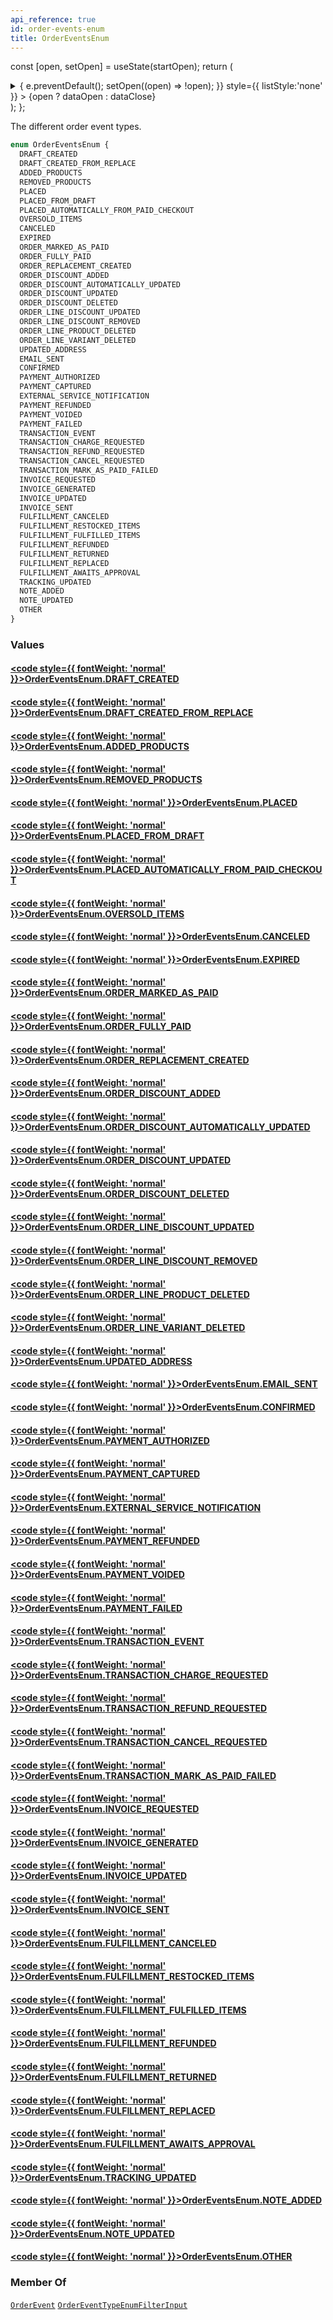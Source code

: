 ```yaml
---
api_reference: true
id: order-events-enum
title: OrderEventsEnum
---
```






const [open, setOpen] = useState(startOpen);
return (
<details {...(open ? { open: true } : {})} className="details" style={{ border:'none', boxShadow:'none', background:'var(--ifm-background-color)' }}>
<summary
onClick={(e) => {
e.preventDefault();
setOpen((open) => !open);
}}
style={{ listStyle:'none' }} >
{open ? dataOpen : dataClose}
</summary>
{open && children}
</details>
);
};

The different order event types.

```graphql
enum OrderEventsEnum {
  DRAFT_CREATED
  DRAFT_CREATED_FROM_REPLACE
  ADDED_PRODUCTS
  REMOVED_PRODUCTS
  PLACED
  PLACED_FROM_DRAFT
  PLACED_AUTOMATICALLY_FROM_PAID_CHECKOUT
  OVERSOLD_ITEMS
  CANCELED
  EXPIRED
  ORDER_MARKED_AS_PAID
  ORDER_FULLY_PAID
  ORDER_REPLACEMENT_CREATED
  ORDER_DISCOUNT_ADDED
  ORDER_DISCOUNT_AUTOMATICALLY_UPDATED
  ORDER_DISCOUNT_UPDATED
  ORDER_DISCOUNT_DELETED
  ORDER_LINE_DISCOUNT_UPDATED
  ORDER_LINE_DISCOUNT_REMOVED
  ORDER_LINE_PRODUCT_DELETED
  ORDER_LINE_VARIANT_DELETED
  UPDATED_ADDRESS
  EMAIL_SENT
  CONFIRMED
  PAYMENT_AUTHORIZED
  PAYMENT_CAPTURED
  EXTERNAL_SERVICE_NOTIFICATION
  PAYMENT_REFUNDED
  PAYMENT_VOIDED
  PAYMENT_FAILED
  TRANSACTION_EVENT
  TRANSACTION_CHARGE_REQUESTED
  TRANSACTION_REFUND_REQUESTED
  TRANSACTION_CANCEL_REQUESTED
  TRANSACTION_MARK_AS_PAID_FAILED
  INVOICE_REQUESTED
  INVOICE_GENERATED
  INVOICE_UPDATED
  INVOICE_SENT
  FULFILLMENT_CANCELED
  FULFILLMENT_RESTOCKED_ITEMS
  FULFILLMENT_FULFILLED_ITEMS
  FULFILLMENT_REFUNDED
  FULFILLMENT_RETURNED
  FULFILLMENT_REPLACED
  FULFILLMENT_AWAITS_APPROVAL
  TRACKING_UPDATED
  NOTE_ADDED
  NOTE_UPDATED
  OTHER
}
```

### Values

#### [<code style={{ fontWeight: 'normal' }}>OrderEventsEnum.<b>DRAFT_CREATED</b></code>](#)

#### [<code style={{ fontWeight: 'normal' }}>OrderEventsEnum.<b>DRAFT_CREATED_FROM_REPLACE</b></code>](#)

#### [<code style={{ fontWeight: 'normal' }}>OrderEventsEnum.<b>ADDED_PRODUCTS</b></code>](#)

#### [<code style={{ fontWeight: 'normal' }}>OrderEventsEnum.<b>REMOVED_PRODUCTS</b></code>](#)

#### [<code style={{ fontWeight: 'normal' }}>OrderEventsEnum.<b>PLACED</b></code>](#)

#### [<code style={{ fontWeight: 'normal' }}>OrderEventsEnum.<b>PLACED_FROM_DRAFT</b></code>](#)

#### [<code style={{ fontWeight: 'normal' }}>OrderEventsEnum.<b>PLACED_AUTOMATICALLY_FROM_PAID_CHECKOUT</b></code>](#)

#### [<code style={{ fontWeight: 'normal' }}>OrderEventsEnum.<b>OVERSOLD_ITEMS</b></code>](#)

#### [<code style={{ fontWeight: 'normal' }}>OrderEventsEnum.<b>CANCELED</b></code>](#)

#### [<code style={{ fontWeight: 'normal' }}>OrderEventsEnum.<b>EXPIRED</b></code>](#)

#### [<code style={{ fontWeight: 'normal' }}>OrderEventsEnum.<b>ORDER_MARKED_AS_PAID</b></code>](#)

#### [<code style={{ fontWeight: 'normal' }}>OrderEventsEnum.<b>ORDER_FULLY_PAID</b></code>](#)

#### [<code style={{ fontWeight: 'normal' }}>OrderEventsEnum.<b>ORDER_REPLACEMENT_CREATED</b></code>](#)

#### [<code style={{ fontWeight: 'normal' }}>OrderEventsEnum.<b>ORDER_DISCOUNT_ADDED</b></code>](#)

#### [<code style={{ fontWeight: 'normal' }}>OrderEventsEnum.<b>ORDER_DISCOUNT_AUTOMATICALLY_UPDATED</b></code>](#)

#### [<code style={{ fontWeight: 'normal' }}>OrderEventsEnum.<b>ORDER_DISCOUNT_UPDATED</b></code>](#)

#### [<code style={{ fontWeight: 'normal' }}>OrderEventsEnum.<b>ORDER_DISCOUNT_DELETED</b></code>](#)

#### [<code style={{ fontWeight: 'normal' }}>OrderEventsEnum.<b>ORDER_LINE_DISCOUNT_UPDATED</b></code>](#)

#### [<code style={{ fontWeight: 'normal' }}>OrderEventsEnum.<b>ORDER_LINE_DISCOUNT_REMOVED</b></code>](#)

#### [<code style={{ fontWeight: 'normal' }}>OrderEventsEnum.<b>ORDER_LINE_PRODUCT_DELETED</b></code>](#)

#### [<code style={{ fontWeight: 'normal' }}>OrderEventsEnum.<b>ORDER_LINE_VARIANT_DELETED</b></code>](#)

#### [<code style={{ fontWeight: 'normal' }}>OrderEventsEnum.<b>UPDATED_ADDRESS</b></code>](#)

#### [<code style={{ fontWeight: 'normal' }}>OrderEventsEnum.<b>EMAIL_SENT</b></code>](#)

#### [<code style={{ fontWeight: 'normal' }}>OrderEventsEnum.<b>CONFIRMED</b></code>](#)

#### [<code style={{ fontWeight: 'normal' }}>OrderEventsEnum.<b>PAYMENT_AUTHORIZED</b></code>](#)

#### [<code style={{ fontWeight: 'normal' }}>OrderEventsEnum.<b>PAYMENT_CAPTURED</b></code>](#)

#### [<code style={{ fontWeight: 'normal' }}>OrderEventsEnum.<b>EXTERNAL_SERVICE_NOTIFICATION</b></code>](#)

#### [<code style={{ fontWeight: 'normal' }}>OrderEventsEnum.<b>PAYMENT_REFUNDED</b></code>](#)

#### [<code style={{ fontWeight: 'normal' }}>OrderEventsEnum.<b>PAYMENT_VOIDED</b></code>](#)

#### [<code style={{ fontWeight: 'normal' }}>OrderEventsEnum.<b>PAYMENT_FAILED</b></code>](#)

#### [<code style={{ fontWeight: 'normal' }}>OrderEventsEnum.<b>TRANSACTION_EVENT</b></code>](#)

#### [<code style={{ fontWeight: 'normal' }}>OrderEventsEnum.<b>TRANSACTION_CHARGE_REQUESTED</b></code>](#)

#### [<code style={{ fontWeight: 'normal' }}>OrderEventsEnum.<b>TRANSACTION_REFUND_REQUESTED</b></code>](#)

#### [<code style={{ fontWeight: 'normal' }}>OrderEventsEnum.<b>TRANSACTION_CANCEL_REQUESTED</b></code>](#)

#### [<code style={{ fontWeight: 'normal' }}>OrderEventsEnum.<b>TRANSACTION_MARK_AS_PAID_FAILED</b></code>](#)

#### [<code style={{ fontWeight: 'normal' }}>OrderEventsEnum.<b>INVOICE_REQUESTED</b></code>](#)

#### [<code style={{ fontWeight: 'normal' }}>OrderEventsEnum.<b>INVOICE_GENERATED</b></code>](#)

#### [<code style={{ fontWeight: 'normal' }}>OrderEventsEnum.<b>INVOICE_UPDATED</b></code>](#)

#### [<code style={{ fontWeight: 'normal' }}>OrderEventsEnum.<b>INVOICE_SENT</b></code>](#)

#### [<code style={{ fontWeight: 'normal' }}>OrderEventsEnum.<b>FULFILLMENT_CANCELED</b></code>](#)

#### [<code style={{ fontWeight: 'normal' }}>OrderEventsEnum.<b>FULFILLMENT_RESTOCKED_ITEMS</b></code>](#)

#### [<code style={{ fontWeight: 'normal' }}>OrderEventsEnum.<b>FULFILLMENT_FULFILLED_ITEMS</b></code>](#)

#### [<code style={{ fontWeight: 'normal' }}>OrderEventsEnum.<b>FULFILLMENT_REFUNDED</b></code>](#)

#### [<code style={{ fontWeight: 'normal' }}>OrderEventsEnum.<b>FULFILLMENT_RETURNED</b></code>](#)

#### [<code style={{ fontWeight: 'normal' }}>OrderEventsEnum.<b>FULFILLMENT_REPLACED</b></code>](#)

#### [<code style={{ fontWeight: 'normal' }}>OrderEventsEnum.<b>FULFILLMENT_AWAITS_APPROVAL</b></code>](#)

#### [<code style={{ fontWeight: 'normal' }}>OrderEventsEnum.<b>TRACKING_UPDATED</b></code>](#)

#### [<code style={{ fontWeight: 'normal' }}>OrderEventsEnum.<b>NOTE_ADDED</b></code>](#)

#### [<code style={{ fontWeight: 'normal' }}>OrderEventsEnum.<b>NOTE_UPDATED</b></code>](#)

#### [<code style={{ fontWeight: 'normal' }}>OrderEventsEnum.<b>OTHER</b></code>](#)

### Member Of

[`OrderEvent`](../../../api-reference/orders/objects/order-event.mdx) <Badge class="badge badge--secondary" text="object"/><Bullet />[`OrderEventTypeEnumFilterInput`](../../../api-reference/miscellaneous/inputs/order-event-type-enum-filter-input.mdx) <Badge class="badge badge--secondary" text="input"/>
